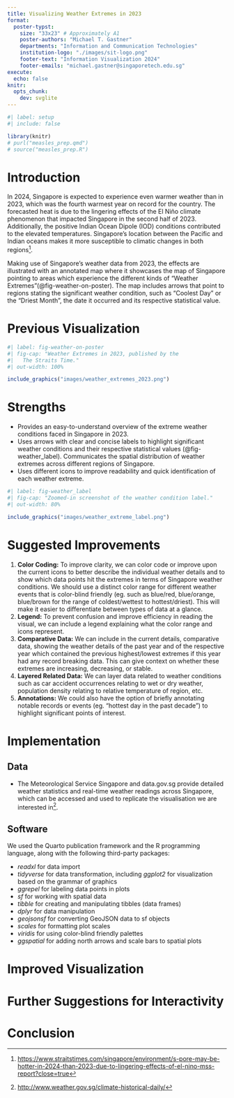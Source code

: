```yaml
---
title: Visualizing Weather Extremes in 2023
format:
  poster-typst: 
    size: "33x23" # Approximately A1
    poster-authors: "Michael T. Gastner"
    departments: "Information and Communication Technologies"
    institution-logo: "./images/sit-logo.png"
    footer-text: "Information Visualization 2024"
    footer-emails: "michael.gastner@singaporetech.edu.sg"
execute:
  echo: false
knitr:
  opts_chunk:
    dev: svglite
---
```


```r
#| label: setup
#| include: false

library(knitr)
# purl("measles_prep.qmd")
# source("measles_prep.R")
```

# Introduction

In 2024, Singapore is expected to experience even warmer weather than in 2023, which was the fourth warmest year on record for the country. The forecasted heat is due to the lingering effects of the El Niño climate phenomenon that impacted Singapore in the second half of 2023. Additionally, the positive Indian Ocean Dipole (IOD) conditions contributed to the elevated temperatures. Singapore's location between the Pacific and Indian oceans makes it more susceptible to climatic changes in both regions[^sg_el_nino_2024].

[^sg_el_nino_2024]: <https://www.straitstimes.com/singapore/environment/s-pore-may-be-hotter-in-2024-than-2023-due-to-lingering-effects-of-el-nino-mss-report?close=true>

Making use of Singapore’s weather data from 2023, the effects are illustrated with an annotated map where it showcases the map of Singapore pointing to areas which experience the different kinds of “Weather Extremes”(@fig-weather-on-poster). The map includes arrows that point to regions stating the significant weather condition, such as “Coolest Day” or the “Driest Month”, the date it occurred and its respective statistical value.

# Previous Visualization

```r
#| label: fig-weather-on-poster
#| fig-cap: "Weather Extremes in 2023, published by the
#|   The Straits Time."
#| out-width: 100%

include_graphics("images/weather_extremes_2023.png")
```

# Strengths

*   Provides an easy-to-understand overview of the extreme weather conditions faced in Singapore in 2023.
*   Uses arrows with clear and concise labels to highlight significant weather conditions and their respective statistical values (@fig-weather_label). Communicates the spatial distribution of weather extremes across different regions of Singapore.
*   Uses different icons to improve readability and quick identification of each weather extreme.

```r
#| label: fig-weather_label
#| fig-cap: "Zoomed-in screenshot of the weather condition label."
#| out-width: 80%

include_graphics("images/weather_extreme_label.png")
```

# Suggested Improvements

1.  **Color Coding:** To improve clarity, we can color code or improve upon the current icons to better describe the individual weather details and to show which data points hit the extremes in terms of Singapore weather conditions. We should use a distinct color range for different weather events that is color-blind friendly (eg. such as blue/red, blue/orange, blue/brown for the range of coldest/wettest to hottest/driest). This will make it easier to differentiate between types of data at a glance.
1.  **Legend:**  To prevent confusion and improve efficiency in reading the visual, we can include a legend explaining what the color range and icons represent.
1.  **Comparative Data:** We can include in the current details, comparative data, showing the weather details of the past year and of the respective year which contained the previous highest/lowest extremes if this year had any record breaking data. This can give context on whether these extremes are increasing, decreasing, or stable.
1.  **Layered Related Data:** We can layer data related to weather conditions such as car accident occurrences relating to wet or dry weather, population density relating to relative temperature of region, etc.
1.  **Annotations:**  We could also have the option of briefly annotating notable records or events (eg. "hottest day in the past decade") to highlight significant points of interest.

# Implementation


## Data

*   The Meteorological Service Singapore and data.gov.sg provide detailed weather statistics and real-time weather readings across Singapore, which can be accessed and used to replicate the visualisation we are interested in[^climate_historical_daily_2024].

[^climate_historical_daily_2024]: <http://www.weather.gov.sg/climate-historical-daily/>


## Software

We used the Quarto publication framework and the R programming language, along with the following third-party packages:

*   *readxl* for data import
*   *tidyverse* for data transformation, including *ggplot2* for visualization based on the grammar of graphics
*   *ggrepel* for labeling data points in plots
*   *sf* for working with spatial data
*   *tibble* for creating and manipulating tibbles (data frames)
*   *dplyr* for data manipulation
*   *geojsonsf* for converting GeoJSON data to sf objects
*   *scales* for formatting plot scales
*   *viridis* for using color-blind friendly palettes
*   *ggspatial* for adding north arrows and scale bars to spatial plots

# Improved Visualization

# Further Suggestions for Interactivity

# Conclusion
